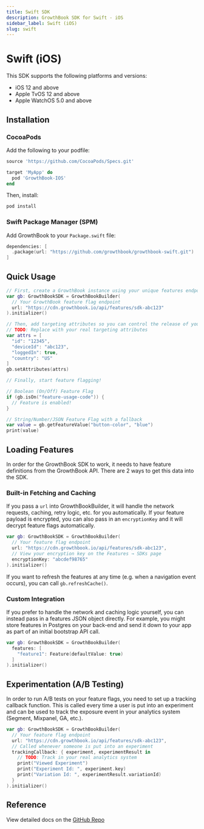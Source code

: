 ```yaml
---
title: Swift SDK
description: GrowthBook SDK for Swift - iOS
sidebar_label: Swift (iOS)
slug: swift
---
```



# Swift (iOS)

This SDK supports the following platforms and versions:

- iOS 12 and above
- Apple TvOS 12 and above
- Apple WatchOS 5.0 and above

<SdkResources sdk="swift" />

## Installation

### CocoaPods

Add the following to your podfile:

```ruby
source 'https://github.com/CocoaPods/Specs.git'

target 'MyApp' do
  pod 'GrowthBook-IOS'
end
```

Then, install:

```bash
pod install
```

### Swift Package Manager (SPM)

Add GrowthBook to your `Package.swift` file:

```swift
dependencies: [
  .package(url: "https://github.com/growthbook/growthbook-swift.git")
]
```

## Quick Usage

```swift
// First, create a GrowthBook instance using your unique features endpoint
var gb: GrowthBookSDK = GrowthBookBuilder(
  // Your GrowthBook feature flag endpoint
  url: "https://cdn.growthbook.io/api/features/sdk-abc123"
).initializer()

// Then, add targeting attributes so you can control the release of your features
// TODO: Replace with your real targeting attributes
var attrs = [
  "id": "12345",
  "deviceId": "abc123",
  "loggedIn": true,
  "country": "US"
]
gb.setAttributes(attrs)

// Finally, start feature flagging!

// Boolean (On/Off) Feature Flag
if (gb.isOn("feature-usage-code")) {
  // Feature is enabled!
}

// String/Number/JSON Feature Flag with a fallback
var value = gb.getFeatureValue("button-color", "blue")
print(value)
```

## Loading Features

In order for the GrowthBook SDK to work, it needs to have feature definitions from the GrowthBook API. There are 2 ways to get this data into the SDK.

### Built-in Fetching and Caching

If you pass a `url` into GrowthBookBuilder, it will handle the network requests, caching, retry logic, etc. for you automatically. If your feature payload is encrypted, you can also pass in an `encryptionKey` and it will decrypt feature flags automatically.

```swift
var gb: GrowthBookSDK = GrowthBookBuilder(
  // Your feature flag endpoint
  url: "https://cdn.growthbook.io/api/features/sdk-abc123",
  // View your encryption key on the Features → SDKs page
  encryptionKey: "abcdef98765"
).initializer()
```

If you want to refresh the features at any time (e.g. when a navigation event occurs), you can call `gb.refreshCache()`.

### Custom Integration

If you prefer to handle the network and caching logic yourself, you can instead pass in a features JSON object directly. For example, you might store features in Postgres on your back-end and send it down to your app as part of an initial bootstrap API call.

```swift
var gb: GrowthBookSDK = GrowthBookBuilder(
  features: [
    "feature1": Feature(defaultValue: true)
  ]
).initializer()
```

## Experimentation (A/B Testing)

In order to run A/B tests on your feature flags, you need to set up a tracking callback function. This is called every time a user is put into an experiment and can be used to track the exposure event in your analytics system (Segment, Mixpanel, GA, etc.).

```swift
var gb: GrowthBookSDK = GrowthBookBuilder(
  // Your feature flag endpoint
  url: "https://cdn.growthbook.io/api/features/sdk-abc123",
  // Called whenever someone is put into an experiment
  trackingCallback: { experiment, experimentResult in
    // TODO: Track in your real analytics system
    print("Viewed Experiment")
    print("Experiment Id: ", experiment.key)
    print("Variation Id: ", experimentResult.variationId)
  }
).initializer()
```

## Reference

View detailed docs on the [GitHub Repo](https://github.com/growthbook/growthbook-swift)
